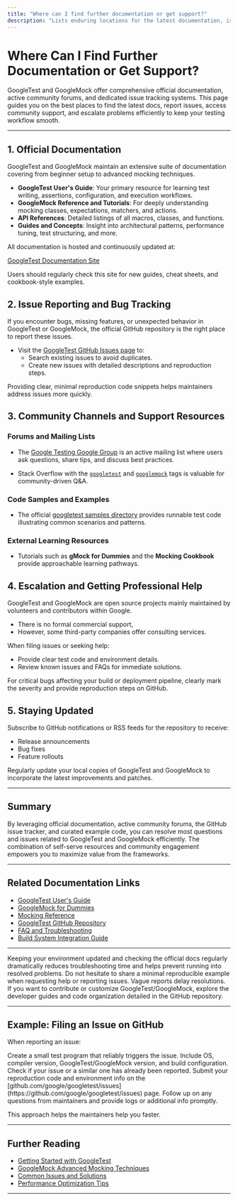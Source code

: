 ```yaml
---
title: "Where can I find further documentation or get support?"
description: "Lists enduring locations for the latest documentation, issue reporting, and official support channels. Equips users to self-serve or escalate issues efficiently."
---
```


# Where Can I Find Further Documentation or Get Support?

GoogleTest and GoogleMock offer comprehensive official documentation, active community forums, and dedicated issue tracking systems. This page guides you on the best places to find the latest docs, report issues, access community support, and escalate problems efficiently to keep your testing workflow smooth.

---

## 1. Official Documentation

GoogleTest and GoogleMock maintain an extensive suite of documentation covering from beginner setup to advanced mocking techniques.

- **GoogleTest User's Guide**: Your primary resource for learning test writing, assertions, configuration, and execution workflows.
- **GoogleMock Reference and Tutorials**: For deeply understanding mocking classes, expectations, matchers, and actions.
- **API References**: Detailed listings of all macros, classes, and functions.
- **Guides and Concepts**: Insight into architectural patterns, performance tuning, test structuring, and more.

All documentation is hosted and continuously updated at:

[GoogleTest Documentation Site](https://google.github.io/googletest/)

Users should regularly check this site for new guides, cheat sheets, and cookbook-style examples.

## 2. Issue Reporting and Bug Tracking

If you encounter bugs, missing features, or unexpected behavior in GoogleTest or GoogleMock, the official GitHub repository is the right place to report these issues.

- Visit the [GoogleTest GitHub Issues page](https://github.com/google/googletest/issues) to:
  - Search existing issues to avoid duplicates.
  - Create new issues with detailed descriptions and reproduction steps.

Providing clear, minimal reproduction code snippets helps maintainers address issues more quickly.

## 3. Community Channels and Support Resources

### Forums and Mailing Lists

- The [Google Testing Google Group](https://groups.google.com/g/googletestframework) is an active mailing list where users ask questions, share tips, and discuss best practices.

- Stack Overflow with the [`googletest`](https://stackoverflow.com/questions/tagged/googletest) and [`googlemock`](https://stackoverflow.com/questions/tagged/googlemock) tags is valuable for community-driven Q&A.

### Code Samples and Examples

- The official [googletest samples directory](https://github.com/google/googletest/tree/main/googletest/samples) provides runnable test code illustrating common scenarios and patterns.

### External Learning Resources

- Tutorials such as **gMock for Dummies** and the **Mocking Cookbook** provide approachable learning pathways.

## 4. Escalation and Getting Professional Help

GoogleTest and GoogleMock are open source projects mainly maintained by volunteers and contributors within Google.

- There is no formal commercial support,
- However, some third-party companies offer consulting services.

When filing issues or seeking help:

- Provide clear test code and environment details.
- Review known issues and FAQs for immediate solutions.

For critical bugs affecting your build or deployment pipeline, clearly mark the severity and provide reproduction steps on GitHub.

## 5. Staying Updated

Subscribe to GitHub notifications or RSS feeds for the repository to receive:

- Release announcements
- Bug fixes
- Feature rollouts

Regularly update your local copies of GoogleTest and GoogleMock to incorporate the latest improvements and patches.

---

## Summary

By leveraging official documentation, active community forums, the GitHub issue tracker, and curated example code, you can resolve most questions and issues related to GoogleTest and GoogleMock efficiently. The combination of self-serve resources and community engagement empowers you to maximize value from the frameworks.

---

## Related Documentation Links

- [GoogleTest User's Guide](https://google.github.io/googletest/primer.html)
- [GoogleMock for Dummies](https://google.github.io/googletest/gmock_for_dummies.html)
- [Mocking Reference](https://google.github.io/googletest/reference/mocking.html)
- [GoogleTest GitHub Repository](https://github.com/google/googletest)
- [FAQ and Troubleshooting](https://google.github.io/googletest/faq.html)
- [Build System Integration Guide](../guides/practical-integrations/build-system-integration.md)

___

<Tip>
Keeping your environment updated and checking the official docs regularly dramatically reduces troubleshooting time and helps prevent running into resolved problems.
</Tip>

<Warning>
Do not hesitate to share a minimal reproducible example when requesting help or reporting issues. Vague reports delay resolutions.
</Warning>

<Info>
If you want to contribute or customize GoogleTest/GoogleMock, explore the developer guides and code organization detailed in the GitHub repository.
</Info>

---

## Example: Filing an Issue on GitHub

When reporting an issue:

<Steps>
<Step title="Prepare a Minimal Reproducible Test">
Create a small test program that reliably triggers the issue.
</Step>
<Step title="Gather Environment Details">
Include OS, compiler version, GoogleTest/GoogleMock version, and build configuration.
</Step>
<Step title="Search Existing Issues">
Check if your issue or a similar one has already been reported.
</Step>
<Step title="Open a New Issue">
Submit your reproduction code and environment info on the [github.com/google/googletest/issues](https://github.com/google/googletest/issues) page.
</Step>
<Step title="Engage Respectfully">
Follow up on any questions from maintainers and provide logs or additional info promptly.
</Step>
</Steps>

This approach helps the maintainers help you faster.

---

## Further Reading

- [Getting Started with GoogleTest](../getting_started/first_steps_usage/your_first_test.md)
- [GoogleMock Advanced Mocking Techniques](../guides/advanced-testing/mocking-with-googlemock.md)
- [Common Issues and Solutions](../faq/getting-started-and-common-issues/basic-troubleshooting.md)
- [Performance Optimization Tips](../guides/practical-integrations/performance-tuning.md)

---

<Source url="https://github.com/google/googletest" />